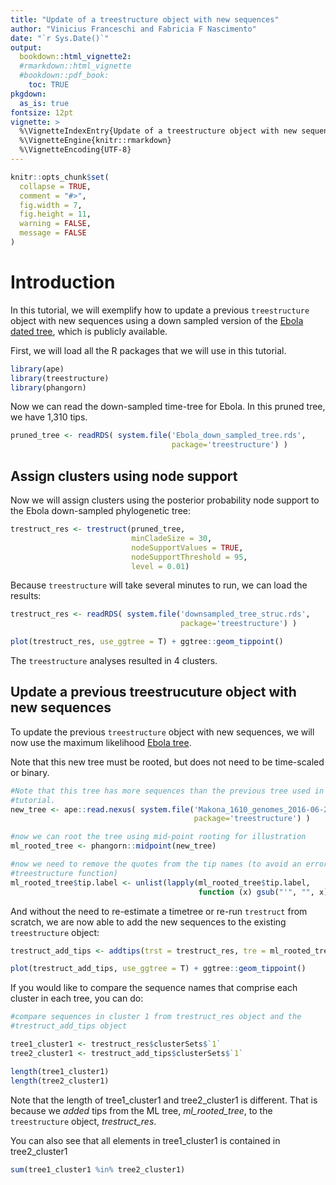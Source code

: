 ```yaml
---
title: "Update of a treestructure object with new sequences"
author: "Vinicius Franceschi and Fabricia F Nascimento"
date: "`r Sys.Date()`"
output: 
  bookdown::html_vignette2:
  #rmarkdown::html_vignette
  #bookdown::pdf_book:
    toc: TRUE
pkgdown:
  as_is: true
fontsize: 12pt
vignette: >
  %\VignetteIndexEntry{Update of a treestructure object with new sequences}
  %\VignetteEngine{knitr::rmarkdown}
  %\VignetteEncoding{UTF-8}
---
```


```r
knitr::opts_chunk$set(
  collapse = TRUE,
  comment = "#>",
  fig.width = 7,
  fig.height = 11,
  warning = FALSE, 
  message = FALSE
)
```

# Introduction

In this tutorial, we will exemplify how to update a previous `treestructure` 
object with new sequences using a down sampled version of the [Ebola dated tree](https://github.com/ebov/space-time/blob/master/Data/Makona_1610_cds_ig.GLM.MCC.tree), which is publicly available.



First, we will load all the R packages that we will use in this tutorial.
```r
library(ape)
library(treestructure)
library(phangorn)
```

Now we can read the down-sampled time-tree for Ebola. In this pruned tree, we
have 1,310 tips.

```r
pruned_tree <- readRDS( system.file('Ebola_down_sampled_tree.rds',
                                    package='treestructure') )

```


## Assign clusters using node support

Now we will assign clusters using the posterior probability node support to the 
Ebola  down-sampled phylogenetic tree:

```r
trestruct_res <- trestruct(pruned_tree, 
                           minCladeSize = 30, 
                           nodeSupportValues = TRUE, 
                           nodeSupportThreshold = 95,
                           level = 0.01)
```

Because `treestructure` will take several minutes to run, we can load the results:

```r
trestruct_res <- readRDS( system.file('downsampled_tree_struc.rds',
                                      package='treestructure') )

plot(trestruct_res, use_ggtree = T) + ggtree::geom_tippoint()
```

The `treestructure` analyses resulted in 4 clusters.



## Update a previous treestrucuture object with new sequences 

To update the previous `treestructure` object with new sequences, we will now use
the maximum likelihood [Ebola tree](https://github.com/ebov/space-time/blob/master/Data/Makona_1610_genomes_2016-06-23.ml.tree).

Note that this new tree must be rooted, but does not need to be time-scaled or 
binary.

```r
#Note that this tree has more sequences than the previous tree used in this
#tutorial.
new_tree <- ape::read.nexus( system.file('Makona_1610_genomes_2016-06-23.ml.tree',
                                         package='treestructure') )

#now we can root the tree using mid-point rooting for illustration
ml_rooted_tree <- phangorn::midpoint(new_tree)

#now we need to remove the quotes from the tip names (to avoid an error with 
#treestructure function)
ml_rooted_tree$tip.label <- unlist(lapply(ml_rooted_tree$tip.label, 
                                          function (x) gsub("'", "", x)))

```

And without the need to re-estimate a timetree or re-run `trestruct` from scratch, 
we are now able to add the new sequences to the existing `treestructure` object:

```r
trestruct_add_tips <- addtips(trst = trestruct_res, tre = ml_rooted_tree)

plot(trestruct_add_tips, use_ggtree = T) + ggtree::geom_tippoint()
```


If you would like to compare the sequence names that comprise each cluster in
each tree, you can do:

```r

#compare sequences in cluster 1 from trestruct_res object and the 
#trestruct_add_tips object

tree1_cluster1 <- trestruct_res$clusterSets$`1`
tree2_cluster1 <- trestruct_add_tips$clusterSets$`1`

length(tree1_cluster1)
length(tree2_cluster1)

```

Note that the length of tree1_cluster1 and tree2_cluster1 is different.
That is because we _added_ tips from the ML tree, _ml_rooted_tree_, to the 
`treestructure` object, _trestruct_res_.

You can also see that all elements in tree1_cluster1 is contained in tree2_cluster1

```r

sum(tree1_cluster1 %in% tree2_cluster1)

```
